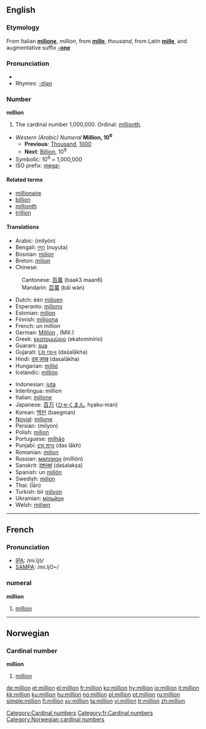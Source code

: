 {{see|Million}}
==English==

===Etymology===
From Italian '''[[milione]]''', ''million'', from '''[[mille]]''', ''thousand'', from Latin '''[[mille]]''', and augmentative suffix '''[[-one]]'''

===Pronunciation===
*{{audio|en-us-million.ogg|Audio (US)}}
*Rhymes: [[Rhymes:English:-ɪljən|-ɪljən]]

===Number===
'''million'''

# The cardinal number 1,000,000. Ordinal: [[millionth]].
*''Western (Arabic) Numeral'' '''Million, 10<sup>6</sup>'''
**'''Previous''': [[Thousand]], [[1000]]
**'''Next''': [[Billion]], 10<sup>9</sup>
*Symbolic: 10<sup>6</sup> = 1,000,000
*ISO prefix: [[mega-]]

====Related terms====
*[[millionaire]]
*[[billion]]
*[[millionth]]
*[[trillion]]

====Translations====
{{top}}
*Arabic: {{ARchar|[[مليون]]}} (milyón)
*Bengali: [[নুযুত]] (nuyuta)
*Bosnian: [[milion]] {{m}}
*Breton: [[milion]]
*Chinese:
:Cantonese: [[百萬]] (baak3 maan6)
:Mandarin: [[百萬]] (bǎi wàn)
*Dutch: één [[miljoen]] {{n}}
*Esperanto: [[miliono]]
*Estonian: [[miljon]]
*Finnish: [[miljoona]]
*French: un million {{m}}
*German: [[Million]] {{f}}, (Mill.)
*Greek: [[εκατομμύριο]] (ekatommírio) {{n}}
*Guarani: [[sua#Guarani|sua]]
*Gujarati: [[દશ લાખ]] (daśalākha)
*Hindi: [[दस लाख]] (dasalākha)
*Hungarian: [[millió]]
*Icelandic: [[milljón]]
{{mid}}
*Indonesian: [[juta]]
*Interlingua: million
*Italian: [[milione]] {{m}}
*Japanese: [[百]][[万]] ([[ひゃく]][[まん]], hyaku-man)
*Korean: [[백만]] (baegman)
*[[Novial]]: [[milione]]
*Persian: {{FAchar|[[ميليون]]}} (milyon)
*Polish: [[milion]]
*Portuguese: [[milhão]] {{m}}
*Punjabi: [[ਦਸ ਲਾਖ]] (das lākh)
*Romanian: [[milion]] {{n}}
*Russian: [[миллион]] (millión) {{m}}
*Sanskrit: [[दशलक्षं]] (daśalakṣa)
*Spanish: un [[millón]] {{m}}
*Swedish: [[miljon]] {{c}}
*Thai: {{THchar|[[ล้าน]]}} (l̂ān)
*Turkish: bir [[milyon]]
*Ukrainian: [[мільйон]]
*Welsh: [[miliwn]]
{{bottom}}

----

==French==

===Pronunciation===
*[[w:IPA|IPA]]: /mi.ljɔ̃/
*[[w:SAMPA|SAMPA]]: /mi.ljO~/

===numeral===
'''million'''

# [[#English|million]]

----

==Norwegian==

===Cardinal number===
'''million'''

# [[#English|million]]

[[Category:Cardinal numbers]]
[[Category:fr:Cardinal numbers]]
[[Category:Norwegian cardinal numbers]]

[[de:million]]
[[et:million]]
[[el:million]]
[[fr:million]]
[[ko:million]]
[[hy:million]]
[[io:million]]
[[it:million]]
[[kk:million]]
[[ku:million]]
[[hu:million]]
[[no:million]]
[[pl:million]]
[[pt:million]]
[[ru:million]]
[[simple:million]]
[[fi:million]]
[[sv:million]]
[[ta:million]]
[[vi:million]]
[[tr:million]]
[[zh:million]]